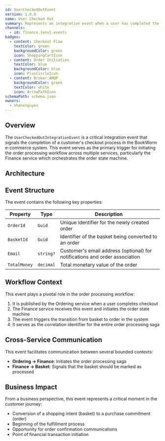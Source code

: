 ```yaml
---
id: UserCheckedOutEvent
version: 1.0.0
name: User Checked Out
summary: Represents an integration event when a user has completed the checkout process
channels:
  - id: finance.{env}.events
badges:
  - content: Checkout Flow
    textColor: green
    backgroundColor: green
    icon: ShoppingCartIcon
  - content: Order Initiation
    textColor: blue
    backgroundColor: blue
    icon: PlusCircleIcon
  - content: Broker:AMQP
    backgroundColor: green
    textColor: white
    icon: ArrowPathIcon
schemaPath: schema.json
owners:
  - nhanxnguyen
---
```


## Overview

The `UserCheckedOutIntegrationEvent` is a critical integration event that signals the completion of a customer's checkout process in the BookWorm e-commerce system. This event serves as the primary trigger for initiating the order processing workflow across multiple services, particularly the Finance service which orchestrates the order state machine.

## Architecture

<NodeGraph />

## Event Structure

The event contains the following key properties:

| Property     | Type      | Description                                                                 |
| ------------ | --------- | --------------------------------------------------------------------------- |
| `OrderId`    | `Guid`    | Unique identifier for the newly created order                               |
| `BasketId`   | `Guid`    | Identifier of the basket being converted to an order                        |
| `Email`      | `string?` | Customer's email address (optional) for notifications and order association |
| `TotalMoney` | `decimal` | Total monetary value of the order                                           |

## Workflow Context

This event plays a pivotal role in the order processing workflow:

1. It is published by the Ordering service when a user completes checkout
2. The Finance service receives this event and initiates the order state machine
3. The event triggers the transition from basket to order in the system
4. It serves as the correlation identifier for the entire order processing saga

## Cross-Service Communication

This event facilitates communication between several bounded contexts:

- **Ordering → Finance**: Initiates the order processing saga
- **Finance → Basket**: Signals that the basket should be marked as processed

## Business Impact

From a business perspective, this event represents a critical moment in the customer journey:

- Conversion of a shopping intent (basket) to a purchase commitment (order)
- Beginning of the fulfillment process
- Opportunity for order confirmation communications
- Point of financial transaction initiation
